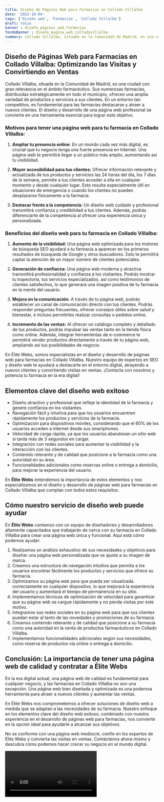 ```yaml
---
title: Diseño de Páginas Web para Farmacias en Collado Villalba
date: '2023-10-04'
tags: ['Diseño web', 'Farmacias', 'Collado Villalba']
draft: false
banner : diseño_paginas_web_farmacias
fondoBanner : diseño_pagina_web_colladovillalba
summary: Collado Villalba, situada en la Comunidad de Madrid, es una ciudad con gran relevancia en el ámbito farmacéutico. Sus numerosas farmacias, distribuidas estratégicamente en todo el municipio, ofrecen una amplia variedad de productos y servicios a sus clientes. En un entorno tan competitivo, es fundamental para las farmacias destacarse y atraer a nuevos clientes. El diseño y desarrollo de una página web profesional se convierte en una herramienta esencial para lograr este objetivo.
---
```


## Diseño de Páginas Web para Farmacias en Collado Villalba: Optimizando las Visitas y Convirtiendo en Ventas

Collado Villalba, situada en la Comunidad de Madrid, es una ciudad con gran relevancia en el ámbito farmacéutico. Sus numerosas farmacias, distribuidas estratégicamente en todo el municipio, ofrecen una amplia variedad de productos y servicios a sus clientes. En un entorno tan competitivo, es fundamental para las farmacias destacarse y atraer a nuevos clientes. El diseño y desarrollo de una página web profesional se convierte en una herramienta esencial para lograr este objetivo.

### Motivos para tener una página web para tu farmacia en Collado Villalba:

1. **Ampliar tu presencia online:** En un mundo cada vez más digital, es crucial que tu negocio tenga una fuerte presencia en Internet. Una página web te permitirá llegar a un público más amplio, aumentando así tu visibilidad.

2. **Mayor accesibilidad para tus clientes:** Ofrecer información relevante y actualizada de tus productos y servicios las 24 horas del día, los 7 días de la semana, permite a tus clientes acceder a ella en cualquier momento y desde cualquier lugar. Esto resulta especialmente útil en situaciones de emergencia o cuando los clientes no pueden desplazarse físicamente a la farmacia.

3. **Destacar frente a la competencia:** Un diseño web cuidado y profesional transmitirá confianza y credibilidad a tus clientes. Además, podrás diferenciarte de la competencia al ofrecer una experiencia única y personalizada.

### Beneficios del diseño web para tu farmacia en Collado Villalba:

1. **Aumento de la visibilidad:** Una página web optimizada para los motores de búsqueda SEO ayudará a tu farmacia a aparecer en los primeros resultados de búsqueda de Google y otros buscadores. Esto te permitirá captar la atención de un mayor número de clientes potenciales.

2. **Generación de confianza:** Una página web moderna y atractiva transmitirá profesionalidad y confianza a los visitantes. Podrás mostrar tu trayectoria, tus servicios especializados, así como testimonios de clientes satisfechos, lo que generará una imagen positiva de tu farmacia en la mente del usuario.

3. **Mejora en la comunicación:** A través de tu página web, podrás establecer un canal de comunicación directo con tus clientes. Podrás responder preguntas frecuentes, ofrecer consejos útiles sobre salud y bienestar, e incluso permitirles realizar consultas o pedidos online.

4. **Incremento de las ventas:** Al ofrecer un catálogo completo y detallado de tus productos, podrás impulsar las ventas tanto en la tienda física como online. Además, integrar herramientas de e-commerce te permitirá vender productos directamente a través de tu página web, ampliando así tus posibilidades de negocio.

En Élite Webs, somos especialistas en el diseño y desarrollo de páginas web para farmacias en Collado Villalba. Nuestro equipo de expertos en SEO y diseño web te ayudará a destacarte en el entorno digital, atrayendo a nuevos clientes y convirtiendo visitas en ventas. ¡Contacta con nosotros y potencia tu farmacia en la era digital!

<GifSeo />

<Cta />

## Elementos clave del diseño web exitoso

- Diseño atractivo y profesional que refleje la identidad de la farmacia y genere confianza en los visitantes.
- Navegación fácil y intuitiva para que los usuarios encuentren rápidamente los productos y servicios de la farmacia.
- Optimización para dispositivos móviles, considerando que el 60% de los usuarios acceden a internet desde sus smartphones.
- Velocidad de carga rápida, ya que los usuarios abandonan un sitio web si tarda más de 3 segundos en cargar.
- Integración con redes sociales para aumentar la visibilidad y la interacción con los clientes.
- Contenido relevante y de calidad que posicione a la farmacia como una autoridad en su área.
- Funcionalidades adicionales como reservas online o entrega a domicilio, para mejorar la experiencia del usuario.

En **Élite Webs** entendemos la importancia de estos elementos y nos especializamos en el diseño y desarrollo de páginas web para farmacias en Collado Villalba que cumplan con todos estos requisitos.

## Cómo nuestro servicio de diseño web puede ayudar

En **Élite Webs** contamos con un equipo de diseñadores y desarrolladores altamente capacitados que trabajarán de cerca con su farmacia en Collado Villalba para crear una página web única y funcional. Aquí está cómo podemos ayudar:

1. Realizamos un análisis exhaustivo de sus necesidades y objetivos para diseñar una página web personalizada que se ajuste a su imagen de marca.
2. Creamos una estructura de navegación intuitiva que permita a los usuarios encontrar fácilmente los productos y servicios que ofrece su farmacia.
3. Optimizamos su página web para que pueda ser visualizada correctamente en cualquier dispositivo, lo que mejorará la experiencia del usuario y aumentará el tiempo de permanencia en su sitio.
4. Implementamos técnicas de optimización de velocidad para garantizar que su página web se cargue rápidamente y no pierda visitas por este motivo.
5. Integramos sus redes sociales en su página web para que sus clientes puedan estar al tanto de las novedades y promociones de su farmacia.
6. Creamos contenido relevante y de calidad que posicione a su farmacia como una autoridad en la venta de productos farmacéuticos en Collado Villalba.
7. Implementamos funcionalidades adicionales según sus necesidades, como reserva de productos vía online o entrega a domicilio.

## Conclusión: La importancia de tener una página web de calidad y contratar a Élite Webs

En la era digital actual, una página web de calidad es fundamental para cualquier negocio, y las farmacias en Collado Villalba no son una excepción. Una página web bien diseñada y optimizada es una poderosa herramienta para atraer a nuevos clientes y aumentar las ventas.

En Élite Webs nos comprometemos a ofrecer soluciones de diseño web a medida que se adaptan a las necesidades de su farmacia. Nuestro enfoque en los elementos clave del diseño web exitoso, combinado con nuestra experiencia en el desarrollo de páginas web para farmacias, nos convierte en la opción ideal para ayudarle a alcanzar sus objetivos.

No se conforme con una página web mediocre, confíe en los expertos de Élite Webs y convierta las visitas en ventas. Contáctenos ahora mismo y descubra cómo podemos hacer crecer su negocio en el mundo digital.

<Video />

<CtaBot job='Farmacias' city='Collado Villalba'/>

<Gmaps query='Collado Villalba+españa+maps' />